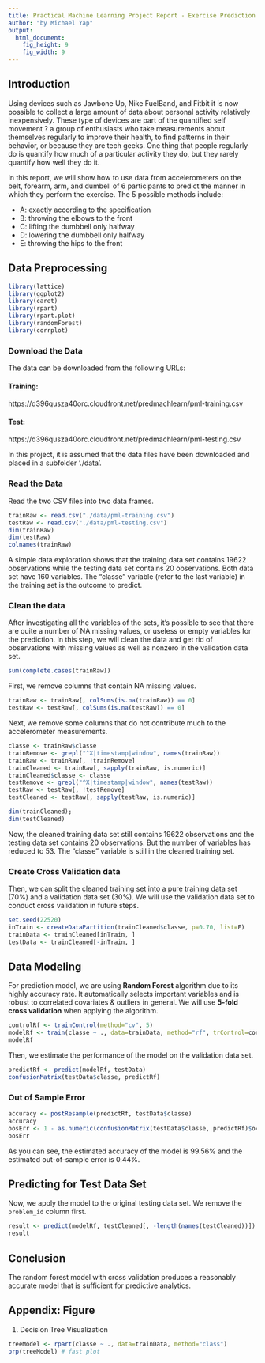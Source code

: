 ---
title: Practical Machine Learning Project Report - Exercise Prediction
author: "by Michael Yap"
output:
  html_document:
    fig_height: 9
    fig_width: 9
---

## Introduction  
Using devices such as Jawbone Up, Nike FuelBand, and Fitbit it is now possible to collect a large amount of data about personal activity relatively inexpensively. These type of devices are part of the quantified self movement ? a group of enthusiasts who take measurements about themselves regularly to improve their health, to find patterns in their behavior, or because they are tech geeks. One thing that people regularly do is quantify how much of a particular activity they do, but they rarely quantify how well they do it.  

In this report, we will show how to use data from accelerometers on the belt, forearm, arm, and dumbell of 6 participants to predict the manner in which they perform the exercise. The 5 possible methods include:

* A: exactly according to the specification
* B: throwing the elbows to the front
* C: lifting the dumbbell only halfway
* D: lowering the dumbbell only halfway
* E: throwing the hips to the front

## Data Preprocessing  
```{r, warning=FALSE}
library(lattice)
library(ggplot2)
library(caret)
library(rpart)
library(rpart.plot)
library(randomForest)
library(corrplot)
```
### Download the Data

The data can be downloaded from the following URLs:

#### Training:  
https://d396qusza40orc.cloudfront.net/predmachlearn/pml-training.csv

#### Test:      
https://d396qusza40orc.cloudfront.net/predmachlearn/pml-testing.csv

In this project, it is assumed that the data files have been downloaded and placed in a subfolder './data'.

### Read the Data
Read the two CSV files into two data frames.
```{r, cache = T}
trainRaw <- read.csv("./data/pml-training.csv")
testRaw <- read.csv("./data/pml-testing.csv")
dim(trainRaw)
dim(testRaw)
colnames(trainRaw)
```
A simple data exploration shows that the training data set contains 19622 observations while the testing data set contains 20 observations. Both data set have 160 variables. The "classe" variable (refer to the last variable) in the training set is the outcome to predict. 

### Clean the data
After investigating all the variables of the sets, it's possible to see that there are quite a number of NA missing values, or useless or empty variables for the prediction. In this step, we will clean the data and get rid of observations with missing values as well as nonzero in the validation data set.
```{r, cache = T}
sum(complete.cases(trainRaw))
```
First, we remove columns that contain NA missing values.
```{r, cache = T}
trainRaw <- trainRaw[, colSums(is.na(trainRaw)) == 0] 
testRaw <- testRaw[, colSums(is.na(testRaw)) == 0] 
```  

Next, we remove some columns that do not contribute much to the accelerometer measurements.
```{r}
classe <- trainRaw$classe
trainRemove <- grepl("^X|timestamp|window", names(trainRaw))
trainRaw <- trainRaw[, !trainRemove]
trainCleaned <- trainRaw[, sapply(trainRaw, is.numeric)]
trainCleaned$classe <- classe
testRemove <- grepl("^X|timestamp|window", names(testRaw))
testRaw <- testRaw[, !testRemove]
testCleaned <- testRaw[, sapply(testRaw, is.numeric)]

dim(trainCleaned); 
dim(testCleaned)
```
Now, the cleaned training data set still contains 19622 observations and the testing data set contains 20 observations. But the number of variables has reduced to 53. The "classe" variable is still in the cleaned training set.

### Create Cross Validation data
Then, we can split the cleaned training set into a pure training data set (70%) and a validation data set (30%). We will use the validation data set to conduct cross validation in future steps.  
```{r}
set.seed(22520)
inTrain <- createDataPartition(trainCleaned$classe, p=0.70, list=F)
trainData <- trainCleaned[inTrain, ]
testData <- trainCleaned[-inTrain, ]
```

## Data Modeling
For prediction model, we are using **Random Forest** algorithm due to its highly accuracy rate. It automatically selects important variables and is robust to correlated covariates & outliers in general. We will use **5-fold cross validation** when applying the algorithm.  
```{r}
controlRf <- trainControl(method="cv", 5)
modelRf <- train(classe ~ ., data=trainData, method="rf", trControl=controlRf, ntree=250)
modelRf
```
Then, we estimate the performance of the model on the validation data set.  
```{r}
predictRf <- predict(modelRf, testData)
confusionMatrix(testData$classe, predictRf)
```

### Out of Sample Error
```{r}
accuracy <- postResample(predictRf, testData$classe)
accuracy
oosErr <- 1 - as.numeric(confusionMatrix(testData$classe, predictRf)$overall[1])
oosErr
```
As you can see, the estimated accuracy of the model is 99.56% and the estimated out-of-sample error is 0.44%.

## Predicting for Test Data Set
Now, we apply the model to the original testing data set. We remove the `problem_id` column first.  
```{r}
result <- predict(modelRf, testCleaned[, -length(names(testCleaned))])
result
```  

## Conclusion
The random forest model with cross validation produces a reasonably accurate model that is sufficient for predictive analytics.

## Appendix: Figure
1. Decision Tree Visualization
```{r}
treeModel <- rpart(classe ~ ., data=trainData, method="class")
prp(treeModel) # fast plot
```